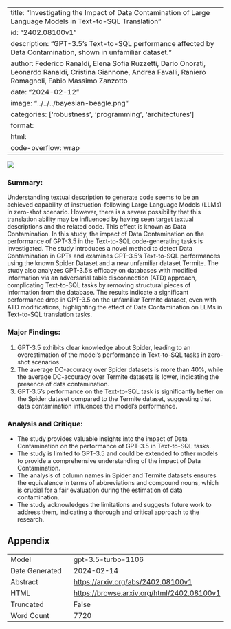 
---
title: "Investigating the Impact of Data Contamination of Large Language Models in Text-to-SQL Translation"
id: "2402.08100v1"
description: "GPT-3.5's Text-to-SQL performance affected by Data Contamination, shown in unfamiliar dataset."
author: Federico Ranaldi, Elena Sofia Ruzzetti, Dario Onorati, Leonardo Ranaldi, Cristina Giannone, Andrea Favalli, Raniero Romagnoli, Fabio Massimo Zanzotto
date: "2024-02-12"
image: "../../../bayesian-beagle.png"
categories: ['robustness', 'programming', 'architectures']
format:
  html:
    code-overflow: wrap
---

![](../../../bayesian-beagle.png)

### Summary:
Understanding textual description to generate code seems to be an achieved capability of instruction-following Large Language Models (LLMs) in zero-shot scenario. However, there is a severe possibility that this translation ability may be influenced by having seen target textual descriptions and the related code. This effect is known as Data Contamination. In this study, the impact of Data Contamination on the performance of GPT-3.5 in the Text-to-SQL code-generating tasks is investigated. The study introduces a novel method to detect Data Contamination in GPTs and examines GPT-3.5’s Text-to-SQL performances using the known Spider Dataset and a new unfamiliar dataset Termite. The study also analyzes GPT-3.5’s efficacy on databases with modified information via an adversarial table disconnection (ATD) approach, complicating Text-to-SQL tasks by removing structural pieces of information from the database. The results indicate a significant performance drop in GPT-3.5 on the unfamiliar Termite dataset, even with ATD modifications, highlighting the effect of Data Contamination on LLMs in Text-to-SQL translation tasks.

### Major Findings:
1. GPT-3.5 exhibits clear knowledge about Spider, leading to an overestimation of the model’s performance in Text-to-SQL tasks in zero-shot scenarios.
2. The average DC-accuracy over Spider datasets is more than 40%, while the average DC-accuracy over Termite datasets is lower, indicating the presence of data contamination.
3. GPT-3.5’s performance on the Text-to-SQL task is significantly better on the Spider dataset compared to the Termite dataset, suggesting that data contamination influences the model's performance.

### Analysis and Critique:
- The study provides valuable insights into the impact of Data Contamination on the performance of GPT-3.5 in Text-to-SQL tasks.
- The study is limited to GPT-3.5 and could be extended to other models to provide a comprehensive understanding of the impact of Data Contamination.
- The analysis of column names in Spider and Termite datasets ensures the equivalence in terms of abbreviations and compound nouns, which is crucial for a fair evaluation during the estimation of data contamination.
- The study acknowledges the limitations and suggests future work to address them, indicating a thorough and critical approach to the research.

## Appendix

|          |          |
|----------|----------|
| Model     | gpt-3.5-turbo-1106       |
| Date Generated     | 2024-02-14       |
| Abstract | [https://arxiv.org/abs/2402.08100v1](https://arxiv.org/abs/2402.08100v1)        |
| HTML     | [https://browse.arxiv.org/html/2402.08100v1](https://browse.arxiv.org/html/2402.08100v1)       |
| Truncated       | False       |
| Word Count       | 7720       |